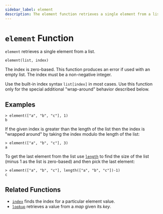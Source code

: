 ```yaml
---
sidebar_label: element
description: The element function retrieves a single element from a list.
---
```


# `element` Function

`element` retrieves a single element from a list.

```hcl
element(list, index)
```

The index is zero-based. This function produces an error if used with an
empty list. The index must be a non-negative integer.

Use the built-in index syntax `list[index]` in most cases. Use this function
only for the special additional "wrap-around" behavior described below.

## Examples

```
> element(["a", "b", "c"], 1)
b
```

If the given index is greater than the length of the list then the index is
"wrapped around" by taking the index modulo the length of the list:

```
> element(["a", "b", "c"], 3)
a
```

To get the last element from the list use [`length`](/docs/language/functions/length) to find
the size of the list (minus 1 as the list is zero-based) and then pick the
last element:

```
> element(["a", "b", "c"], length(["a", "b", "c"])-1)
c
```

## Related Functions

* [`index`](/docs/language/functions/index_function) finds the index for a particular element value.
* [`lookup`](/docs/language/functions/lookup) retrieves a value from a _map_ given its _key_.
